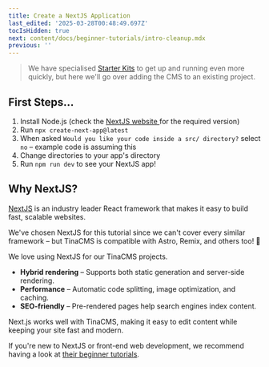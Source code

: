 ```yaml
---
title: Create a NextJS Application
last_edited: '2025-03-28T00:48:49.697Z'
tocIsHidden: true
next: content/docs/beginner-tutorials/intro-cleanup.mdx
previous: ''
---
```


> We have specialised [Starter Kits](/docs/introduction/using-starter) to get up and running even more quickly, but here we'll go over adding the CMS to an existing project.

## First Steps...

1. Install Node.js (check the [NextJS website ](https://nextjs.org/docs/app/getting-started/installation)for the required version)
2. Run `npx create-next-app@latest`
3. When asked `Would you like your code inside a src/ directory?` select `no` – example code is assuming this
4. Change directories to your app's directory
5. Run `npm run dev` to see your NextJS app!

## Why NextJS?

[NextJS](https://nextjs.org/) is an industry leader React framework that makes it easy to build fast, scalable websites.

We've chosen NextJS for this tutorial since we can't cover every similar framework – but TinaCMS is compatible with Astro, Remix, and others too! 🚀

We love using NextJS for our TinaCMS projects.

* **Hybrid rendering** – Supports both static generation and server-side rendering.
* **Performance** – Automatic code splitting, image optimization, and caching.
* **SEO-friendly** – Pre-rendered pages help search engines index content.

Next.js works well with TinaCMS, making it easy to edit content while keeping your site fast and modern.

If you're new to NextJS or front-end web development, we recommend having a look at [their beginner tutorials](https://nextjs.org/learn).
